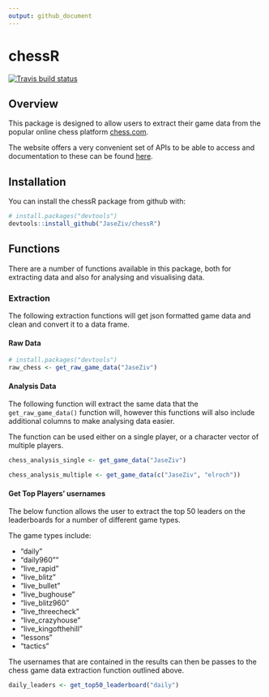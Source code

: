 ```yaml
---
output: github_document
---
```


# chessR

<!-- badges: start -->
[![Travis build status](https://travis-ci.org/JaseZiv/chessR.svg?branch=master)](https://travis-ci.org/JaseZiv/chessR)
<!-- badges: end -->

## Overview

This package is designed to allow users to extract their game data from the popular online chess platform [chess.com](https://www.chess.com/).

The website offers a very convenient set of APIs to be able to access and documentation to these can be found [here](https://www.chess.com/news/view/published-data-api).


## Installation

You can install the chessR package from github with:

```r
# install.packages("devtools")
devtools::install_github("JaseZiv/chessR")
```


## Functions

There are a number of functions available in this package, both for extracting data and also for analysing and visualising data.

### Extraction

The following extraction functions will get json formatted game data and clean and convert it to a data frame.

#### Raw Data

```r
# install.packages("devtools")
raw_chess <- get_raw_game_data("JaseZiv")
```


#### Analysis Data

The following function will extract the same data that the `get_raw_game_data()` function will, however this functions will also include additional columns to make analysing data easier.

The function can be used either on a single player, or a character vector of multiple players.


```r
chess_analysis_single <- get_game_data("JaseZiv")

chess_analysis_multiple <- get_game_data(c("JaseZiv", "elroch"))

```


#### Get Top Players' usernames

The below function allows the user to extract the top 50 leaders on the leaderboards for a number of different game types.

The game types include:

* "daily"
* "daily960""
* "live_rapid"
* "live_blitz"
* "live_bullet"
* "live_bughouse"
* "live_blitz960"
* "live_threecheck"
* "live_crazyhouse"
* "live_kingofthehill"
* "lessons"
* "tactics"

The usernames that are contained in the results can then be passes to the chess game data extraction function outlined above.

```r
daily_leaders <- get_top50_leaderboard("daily")

```

